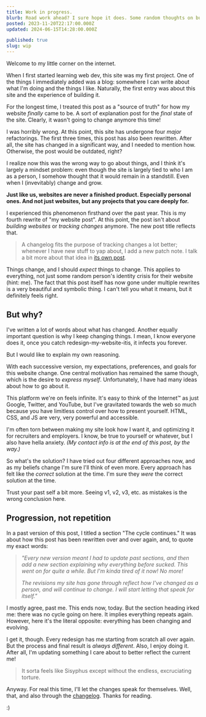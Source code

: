 ```yaml
---
title: Work in progress.
blurb: Road work ahead? I sure hope it does. Some random thoughts on building things, in the context of this website (and other projects).
posted: 2023-11-20T22:17:00.000Z
updated: 2024-06-15T14:28:00.000Z

published: true
slug: wip
---
```


Welcome to my little corner on the internet.

When I first started learning web dev, this site was my first project. One of the things I immediately added was a blog: somewhere I can write about what I'm doing and the things I like. Naturally, the first entry was about this site and the experience of building it.

For the longest time, I treated this post as a "source of truth" for how my website _finally_ came to be. A sort of explanation post for the _final_ state of the site. Clearly, it wasn't going to change anymore this time!

I was horribly wrong. At this point, this site has undergone four _major_ refactorings. The first three times, this post has also been rewritten. After all, the site has changed in a significant way, and I needed to mention how. Otherwise, the post would be outdated, right?

I realize now this was the wrong way to go about things, and I think it's largely a mindset problem: even though the site is largely tied to who I am as a person, I somehow thought that it would remain in a standstill. Even when I (invevitably) change and grow.

**Just like us, websites are never a finished product. Especially personal ones. And not just websites, but any projects that you care deeply for.**

I experienced this phenomenon firsthand over the past year. This is my fourth rewrite of "my website post". At this point, the post isn't about _building websites_ or _tracking changes_ anymore. The new post title reflects that.

> A changelog fits the purpose of tracking changes a lot better; whenever I have new stuff to yap about, I add a new patch note. I talk a bit more about that idea in [its own post](/posts/changelogs).

Things change, and I should _expect_ things to change. This applies to everything, not just some random person's identity crisis for their website (hint: me). The fact that this post itself has now gone under multiple rewrites is a very beautiful and symbolic thing. I can't tell you what it means, but it definitely feels right.

## But why?

I've written a lot of words about what has changed. Another equally important question is why I keep changing things. I mean, I know everyone does it, once you catch redesign-my-website-itis, it infects you forever.

But I would like to explain my own reasoning.

With each successive version, my expectations, preferences, and goals for this website change. One central motivation has remained the same though, which is the desire to _express myself_. Unfortunately, I have had many ideas about how to go about it.

This platform we're on feels infinite. It's easy to think of the Internet™ as just Google, Twitter, and YouTube, but I've gravitated towards the web so much because you have limitless control over how to present yourself. HTML, CSS, and JS are very, very powerful and accessible.

I'm often torn between making my site look how I want it, and optimizing it for recruiters and employers. I know, be true to yourself or whatever, but I also have hella anxiety. _(My contact info is at the end of this post, by the way.)_

So what's the solution? I have tried out four different approaches now, and as my beliefs change I'm sure I'll think of even more. Every approach has felt like the _correct_ solution at the time. I'm sure they _were_ the correct solution at the time.

Trust your past self a bit more. Seeing v1, v2, v3, etc. as mistakes is the wrong conclusion here.

## Progression, not repetition

In a past version of this post, I titled a section "The cycle continues." It was about how this post has been rewritten over and over again, and, to quote my exact words:

> _"Every new version meant I had to update past sections, and then add a new section explaining why everything before sucked. This went on for quite a while. But I'm kinda tired of it now! No more!_
>
> _The revisions my site has gone through reflect how I've changed as a person, and will continue to change. I will start letting that speak for itself."_

I mostly agree, past me. This ends now, today. But the section heading irked me: there was no cycle going on here. It implies everything repeats again. However, here it's the literal opposite: everything has been changing and evolving.

I get it, though. Every redesign has me starting from scratch all over again. But the process and final result is _always different_. Also, I enjoy doing it. After all, I'm updating something I care about to better reflect the current me!

> It sorta feels like Sisyphus except without the endless, excruciating torture.

Anyway. For real this time, I'll let the changes speak for themselves. Well, that, and also through the [changelog](/changelog). Thanks for reading.

:\)
